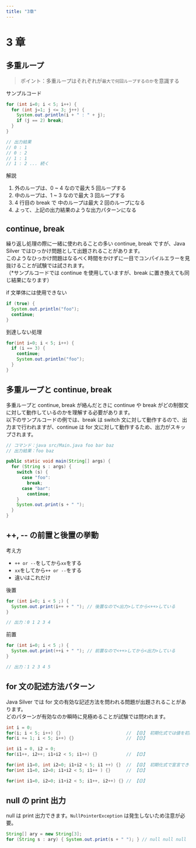 ```yaml
---
title: "3章"
---
```


# 3 章

## 多重ループ

> ポイント：多重ループはそれぞれが`最大で何回ループするのか`を意識する

サンプルコード

```java showLineNumbers copy {4} /i=0; i < 5;/, /j=1; j <= 3;/
for (int i=0; i < 5; i++) {
  for (int j=1; j <= 3; j++) {
    System.out.println(i + " : " + j);
    if (j == 2) break;
  }
}

// 出力結果
// 0 : 1
// 0 : 2
// 1 : 1
// 1 : 2 ... 続く
```

解説

1. 外のループは、0 ~ 4 なので最大 5 回ループする
2. 中のループは、1 ~ 3 なので最大 3 回ループする
3. 4 行目の break で 中のループは最大 2 回のループになる
4. よって、上記の出力結果のような出力パターンになる

## continue, break

繰り返し処理の際に一緒に使われることの多い continue, break ですが、Java Silver ではひっかけ問題として出題されることがあります。<br />
このようなひっかけ問題はなるべく時間をかけずに一目でコンパイルエラーを見抜けることが試験では試されます。<br />
（\*サンプルコードでは continue を使用していますが、break に置き換えても同じ結果になります）

if 文単体には使用できない

```java showLineNumbers copy
if (true) {
  System.out.println("foo");
  continue;
}
```

到達しない処理

```java showLineNumbers copy
for(int i=0; i < 5; i++) {
  if (i == 3) {
    continue;
    System.out.println("foo");
  }
}
```

## 多重ループと continue, break

多重ループと continue, break が絡んだときに continue や break がどの制御文に対して動作しているのかを理解する必要があります。<br />
以下のサンプルコードの例では、break は switch 文に対して動作するので、出力まで行われますが、continue は for 文に対して動作するため、出力がスキップされます。

```java showLineNumbers copy
// コマンド：java src/Main.java foo bar baz
// 出力結果：foo baz

public static void main(String[] args) {
  for (String s : args) {
    switch (s) {
      case "foo":
        break;
      case "bar":
        continue;
    }
    System.out.print(s + " ");
  }
}
```

## ++, -- の前置と後置の挙動

考え方

- `++ or --`をしてから`xx`をする
- `xx`をしてから`++ or --`をする
- 違いはこれだけ

後置

```java showLineNumbers copy /i++/
for (int i=0; i < 5 ;) {
  System.out.print(i++ + " "); // 後置なので<出力>してから<++>している
}

// 出力：0 1 2 3 4
```

前置

```java showLineNumbers copy /++i/
for (int i=0; i < 5 ;) {
  System.out.print(++i + " "); // 前置なので<++>してから<出力>している
}

// 出力：1 2 3 4 5
```

## for 文の記述方法パターン

Java Silver では for 文の有効な記述方法を問われる問題が出題されることがあります。<br />
どのパターンが有効なのか瞬時に見極めることが試験では問われます。

```java showLineNumbers copy /i;/
int i = 0;
for(i; i < 5; i++) {}                         // 【😡】 初期化式では値を初期化しなければならない
for(i += 1; i < 5; i++) {}                    // 【😊】
```

```java showLineNumbers copy
int i1 = 0, i2 = 0;
for(i1++, i2++; i1+i2 < 5; i1++) {}           // 【😊】
```

```java showLineNumbers copy /int i1=0, int i2=0;/
for(int i1=0, int i2=0; i1+i2 < 5; i1 ++) {}  // 【😡】 初期化式で宣言できる変数の型は一つのみ
for(int i1=0, i2=0; i1+i2 < 5; i1++ ) {}      // 【😊】
```

```java showLineNumbers copy
for(int i1=0, i2=0; i1+i2 < 5; i1++, i2++) {} // 【😊】
```

## null の print 出力

null は print 出力できます。`NullPointerException` は発生しないため注意が必要。

```java showLineNumbers copy
String[] ary = new String[3];
for (String s : ary) { System.out.print(s + " "); } // null null null
```

